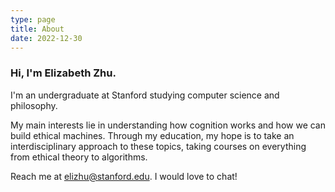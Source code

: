 ```yaml
---
type: page
title: About
date: 2022-12-30
---
```


### Hi, I'm Elizabeth Zhu.

I'm an undergraduate at Stanford studying computer science and philosophy.

My main interests lie in understanding how cognition works and how we can build ethical machines. Through my education, my hope is to take an interdisciplinary approach to these topics, taking courses on everything from ethical theory to algorithms.

Reach me at elizhu@stanford.edu. I would love to chat!
